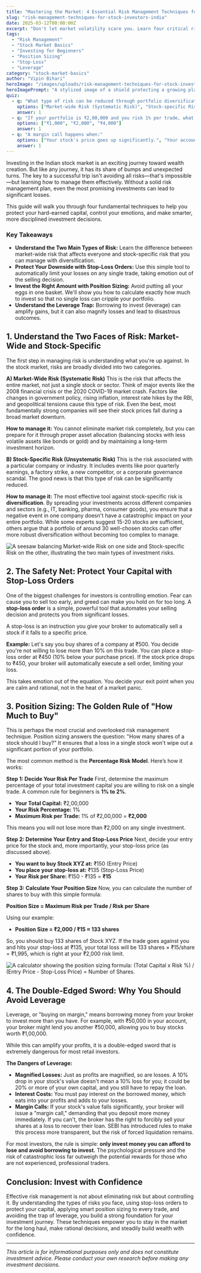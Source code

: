 ```yaml
---
title: "Mastering the Market: 4 Essential Risk Management Techniques for Indian Investors"
slug: "risk-management-techniques-for-stock-investors-india"
date: 2025-03-12T00:00:00Z
excerpt: "Don't let market volatility scare you. Learn four critical risk management techniques—from identifying risks to smart position sizing—that every Indian stock market investor should know to protect their capital and invest with confidence."
tags:
  - "Risk Management"
  - "Stock Market Basics"
  - "Investing for Beginners"
  - "Position Sizing"
  - "Stop-Loss"
  - "Leverage"
category: "stock-market-basics"
author: "Vipin Bihari"
heroImage: "/images/uploads/risk-management-techniques-for-stock-investors-india/hero-image.jpg"
heroImagePrompt: "A stylized image of a shield protecting a growing plant with a stock market graph in the background, symbolizing risk management in investing."
quiz:
  - q: "What type of risk can be reduced through portfolio diversification?"
    options: ["Market-wide Risk (Systematic Risk)", "Stock-specific Risk (Unsystematic Risk)", "All types of risk"]
    answer: 1
  - q: "If your portfolio is ₹2,00,000 and you risk 1% per trade, what is your maximum risk amount on a single investment?"
    options: ["₹1,000", "₹2,000", "₹4,000"]
    answer: 1
  - q: "A margin call happens when:"
    options: ["Your stock's price goes up significantly.", "Your account equity falls below the maintenance margin level.", "You make too much profit in a short time."]
    answer: 1
---
```


Investing in the Indian stock market is an exciting journey toward wealth creation. But like any journey, it has its share of bumps and unexpected turns. The key to a successful trip isn't avoiding all risks—that's impossible—but learning how to manage them effectively. Without a solid risk management plan, even the most promising investments can lead to significant losses.

This guide will walk you through four fundamental techniques to help you protect your hard-earned capital, control your emotions, and make smarter, more disciplined investment decisions.

### Key Takeaways
*   **Understand the Two Main Types of Risk:** Learn the difference between market-wide risk that affects everyone and stock-specific risk that you can manage with diversification.
*   **Protect Your Downside with Stop-Loss Orders:** Use this simple tool to automatically limit your losses on any single trade, taking emotion out of the selling decision.
*   **Invest the Right Amount with Position Sizing:** Avoid putting all your eggs in one basket. We'll show you how to calculate exactly how much to invest so that no single loss can cripple your portfolio.
*   **Understand the Leverage Trap:** Borrowing to invest (leverage) can amplify gains, but it can also magnify losses and lead to disastrous outcomes.

## 1. Understand the Two Faces of Risk: Market-Wide and Stock-Specific

The first step in managing risk is understanding what you're up against. In the stock market, risks are broadly divided into two categories.

**A) Market-Wide Risk (Systematic Risk)**
This is the risk that affects the entire market, not just a single stock or sector. Think of major events like the 2008 financial crisis or the 2020 COVID-19 market crash. Factors like changes in government policy, rising inflation, interest rate hikes by the RBI, and geopolitical tensions cause this type of risk. Even the best, most fundamentally strong companies will see their stock prices fall during a broad market downturn.

**How to manage it:** You cannot eliminate market risk completely, but you can prepare for it through proper asset allocation (balancing stocks with less volatile assets like bonds or gold) and by maintaining a long-term investment horizon.

**B) Stock-Specific Risk (Unsystematic Risk)**
This is the risk associated with a particular company or industry. It includes events like poor quarterly earnings, a factory strike, a new competitor, or a corporate governance scandal. The good news is that this type of risk can be significantly reduced.

**How to manage it:** The most effective tool against stock-specific risk is **diversification**. By spreading your investments across different companies and sectors (e.g., IT, banking, pharma, consumer goods), you ensure that a negative event in one company doesn't have a catastrophic impact on your entire portfolio. While some experts suggest 15-20 stocks are sufficient, others argue that a portfolio of around 30 well-chosen stocks can offer more robust diversification without becoming too complex to manage.

![A seesaw balancing Market-wide Risk on one side and Stock-specific Risk on the other, illustrating the two main types of investment risks.](/images/uploads/risk-management-techniques-for-stock-investors-india/risk-types.png)

## 2. The Safety Net: Protect Your Capital with Stop-Loss Orders

One of the biggest challenges for investors is controlling emotion. Fear can cause you to sell too early, and greed can make you hold on for too long. A **stop-loss order** is a simple, powerful tool that automates your selling decision and protects you from significant losses.

A stop-loss is an instruction you give your broker to automatically sell a stock if it falls to a specific price.

**Example:**
Let's say you buy shares of a company at ₹500. You decide you're not willing to lose more than 10% on this trade. You can place a stop-loss order at ₹450 (10% below your purchase price). If the stock price drops to ₹450, your broker will automatically execute a sell order, limiting your loss.

This takes emotion out of the equation. You decide your exit point when you are calm and rational, not in the heat of a market panic.

## 3. Position Sizing: The Golden Rule of "How Much to Buy"

This is perhaps the most crucial and overlooked risk management technique. Position sizing answers the question: "How many shares of a stock should I buy?" It ensures that a loss in a single stock won't wipe out a significant portion of your portfolio.

The most common method is the **Percentage Risk Model**. Here’s how it works:

**Step 1: Decide Your Risk Per Trade**
First, determine the maximum percentage of your total investment capital you are willing to risk on a single trade. A common rule for beginners is **1% to 2%**.
*   **Your Total Capital:** ₹2,00,000
*   **Your Risk Percentage:** 1%
*   **Maximum Risk per Trade:** 1% of ₹2,00,000 = **₹2,000**

This means you will not lose more than ₹2,000 on any single investment.

**Step 2: Determine Your Entry and Stop-Loss Price**
Next, decide your entry price for the stock and, more importantly, your stop-loss price (as discussed above).
*   **You want to buy Stock XYZ at:** ₹150 (Entry Price)
*   **You place your stop-loss at:** ₹135 (Stop-Loss Price)
*   **Your Risk per Share:** ₹150 - ₹135 = **₹15**

**Step 3: Calculate Your Position Size**
Now, you can calculate the number of shares to buy with this simple formula:

**Position Size = Maximum Risk per Trade / Risk per Share**

Using our example:
*   **Position Size = ₹2,000 / ₹15 ≈ 133 shares**

So, you should buy 133 shares of Stock XYZ. If the trade goes against you and hits your stop-loss at ₹135, your total loss will be 133 shares × ₹15/share = ₹1,995, which is right at your ₹2,000 risk limit.

![A calculator showing the position sizing formula: (Total Capital x Risk %) / (Entry Price - Stop-Loss Price) = Number of Shares.](/images/uploads/risk-management-techniques-for-stock-investors-india/position-sizing-formula.png)

## 4. The Double-Edged Sword: Why You Should Avoid Leverage

Leverage, or "buying on margin," means borrowing money from your broker to invest more than you have. For example, with ₹50,000 in your account, your broker might lend you another ₹50,000, allowing you to buy stocks worth ₹1,00,000.

While this can amplify your profits, it is a double-edged sword that is extremely dangerous for most retail investors.

**The Dangers of Leverage:**

*   **Magnified Losses:** Just as profits are magnified, so are losses. A 10% drop in your stock's value doesn't mean a 10% loss for you; it could be 20% or more of your own capital, and you still have to repay the loan.
*   **Interest Costs:** You must pay interest on the borrowed money, which eats into your profits and adds to your losses.
*   **Margin Calls:** If your stock's value falls significantly, your broker will issue a "margin call," demanding that you deposit more money immediately. If you can't, the broker has the right to forcibly sell your shares at a loss to recover their loan. SEBI has introduced rules to make this process more transparent, but the risk of forced liquidation remains.

For most investors, the rule is simple: **only invest money you can afford to lose and avoid borrowing to invest.** The psychological pressure and the risk of catastrophic loss far outweigh the potential rewards for those who are not experienced, professional traders.

## Conclusion: Invest with Confidence

Effective risk management is not about eliminating risk but about controlling it. By understanding the types of risks you face, using stop-loss orders to protect your capital, applying smart position sizing to every trade, and avoiding the trap of leverage, you build a strong foundation for your investment journey. These techniques empower you to stay in the market for the long haul, make rational decisions, and steadily build wealth with confidence.

---
*This article is for informational purposes only and does not constitute investment advice. Please conduct your own research before making any investment decisions.*